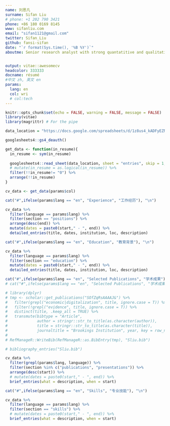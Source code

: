 ```yaml
---
name: 刘思凡
surname: Sifan Liu
# phone: +1 202 790 3421
phone: +86 180 0169 8145
www: sifanliu.com
email: "sifan1121@gmail.com"
twitter: Sifan_Liu
github: fansi-sifan
date: "`r format(Sys.time(), '%B %Y')`"
aboutme: Senior research analyst with strong quantatitive and qualitative research skills in a leading think tank in the U.S., with experiences on climate finance, innovative financial instruments, and sustainable cities.


output: vitae::awesomecv
headcolor: 333333
docname: résumé
#中文 zh, 英文 en
params:
  lang: en
  col: wri
  # col:tech
---
```


```r
knitr::opts_chunk$set(echo = FALSE, warning = FALSE, message = FALSE)
library(vitae)
library(magrittr) # For the pipe

data_location = "https://docs.google.com/spreadsheets/d/1z8us4_kADFyEZNinN_Ci_yrcyJwhcmXIRJPMXqcsBLo"

googlesheets4::gs4_deauth()

get_data <- function(in_resume){
  in_resume <- sym(in_resume)
  
  googlesheets4::read_sheet(data_location, sheet = "entries", skip = 1, col_types = "c") %>% 
  # mutate(in_resume = as.logical(in_resume)) %>% 
  filter(!!in_resume!= "0") %>% 
  arrange(!!in_resume)
}

cv_data <- get_data(params$col)
```
 
```r
cat("#",ifelse(params$lang == "en", "Experience", "工作经历"), "\n")
```

```r
cv_data %>% 
  filter(language == params$lang) %>%
  filter(section == "positions") %>% 
  arrange(desc(end)) %>% 
  mutate(dates = paste0(start," - ", end)) %>% 
  detailed_entries(title, dates, institution, loc, description) 
```


```r
cat("#",ifelse(params$lang == "en", "Education", "教育背景"), "\n")
```

```r
cv_data %>% 
  filter(language == params$lang) %>%
  filter(section == "education") %>% 
  mutate(dates = paste0(start," - ", end)) %>% 
  detailed_entries(title, dates, institution, loc, description)
```


```r
cat("#",ifelse(params$lang == "en", "Selected Publications", "学术成果"), "\n")
# cat("#",ifelse(params$lang == "en", "Selected Publications", "学术成果"), "\n")
```

```r
# library(dplyr)
# tmp <- scholar::get_publications("SOfZqRsAAAAJ&") %>%
#   filter(grepl("economic|digitalization", title, ignore.case = T)) %>%
#   filter(!grepl("evidence", title, ignore.case = T)) %>% 
#   distinct(title, .keep_all = TRUE) %>%
#   transmute(bibtype = "Article", 
#             author = stringr::str_to_title(as.character(author)),
#             title = stringr::str_to_title(as.character(title)),
#             journaltitle = "Brookings Institution", year, key = row_number())
# 
# RefManageR::WriteBib(RefManageR::as.BibEntry(tmp), "Sliu.bib")

# bibliography_entries("Sliu.bib") 

cv_data %>%
  filter(grepl(params$lang, language)) %>%
  filter(section %in% c("publications", "presentations")) %>%
  arrange(desc(start)) %>% 
  # mutate(dates = paste0(start," - ", end)) %>%
  brief_entries(what = description, when = start)

```


```r
cat("#",ifelse(params$lang == "en", "Skills", "专业技能"), "\n")
```

```r
cv_data %>% 
  filter(language == params$lang) %>%
  filter(section == "skills") %>%
  # mutate(dates = paste0(start," - ", end)) %>%
  brief_entries(what = description, when = start)
```

